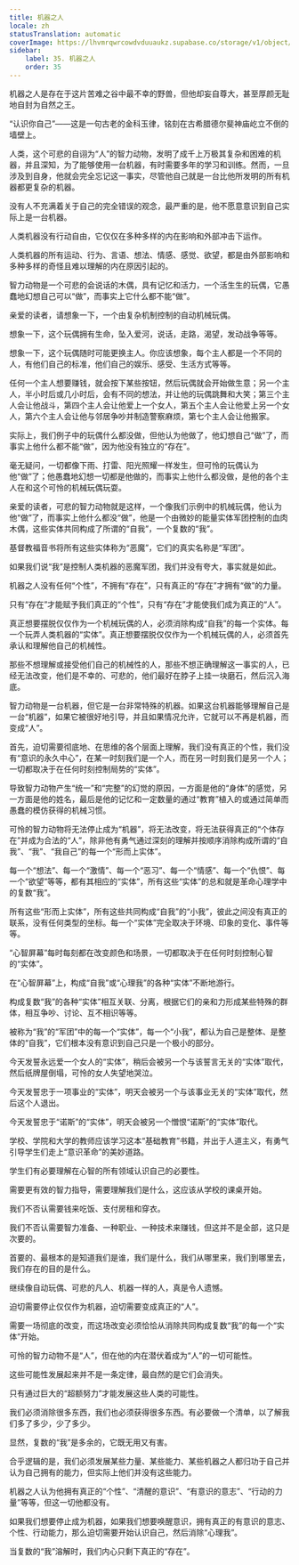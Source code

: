 ```yaml
---
title: 机器之人
locale: zh
statusTranslation: automatic
coverImage: https://lhvmrqwrcowdvduuaukz.supabase.co/storage/v1/object/public/strapi-uploads/small_cover-educacion-fundamental.webp-2d51a7828a2b1309555be27f7e2a61a0.webp
sidebar:
    label: 35. 机器之人
    order: 35
---
```

机器之人是存在于这片苦难之谷中最不幸的野兽，但他却妄自尊大，甚至厚颜无耻地自封为自然之王。

“认识你自己”——这是一句古老的金科玉律，铭刻在古希腊德尔斐神庙屹立不倒的墙壁上。

人类，这个可悲的自诩为“人”的智力动物，发明了成千上万极其复杂和困难的机器，并且深知，为了能够使用一台机器，有时需要多年的学习和训练。然而，一旦涉及到自身，他就会完全忘记这一事实，尽管他自己就是一台比他所发明的所有机器都更复杂的机器。

没有人不充满着关于自己的完全错误的观念，最严重的是，他不愿意意识到自己实际上是一台机器。

人类机器没有行动自由，它仅仅在多种多样的内在影响和外部冲击下运作。

人类机器的所有运动、行为、言语、想法、情感、感觉、欲望，都是由外部影响和多种多样的奇怪且难以理解的内在原因引起的。

智力动物是一个可悲的会说话的木偶，具有记忆和活力，一个活生生的玩偶，它愚蠢地幻想自己可以“做”，而事实上它什么都不能“做”。

亲爱的读者，请想象一下，一个由复杂机制控制的自动机械玩偶。

想象一下，这个玩偶拥有生命，坠入爱河，说话，走路，渴望，发动战争等等。

想象一下，这个玩偶随时可能更换主人。你应该想象，每个主人都是一个不同的人，有他们自己的标准，他们自己的娱乐、感受、生活方式等等。

任何一个主人想要赚钱，就会按下某些按钮，然后玩偶就会开始做生意；另一个主人，半小时后或几小时后，会有不同的想法，并让他的玩偶跳舞和大笑；第三个主人会让他战斗，第四个主人会让他爱上一个女人，第五个主人会让他爱上另一个女人，第六个主人会让他与邻居争吵并制造警察麻烦，第七个主人会让他搬家。

实际上，我们例子中的玩偶什么都没做，但他认为他做了，他幻想自己“做”了，而事实上他什么都不能“做”，因为他没有独立的“存在”。

毫无疑问，一切都像下雨、打雷、阳光照耀一样发生，但可怜的玩偶认为他“做”了；他愚蠢地幻想一切都是他做的，而事实上他什么都没做，是他的各个主人在和这个可怜的机械玩偶玩耍。

亲爱的读者，可悲的智力动物就是这样，一个像我们示例中的机械玩偶，他认为他“做”了，而事实上他什么都没“做”，他是一个由微妙的能量实体军团控制的血肉木偶，这些实体共同构成了所谓的“自我”，一个复数的“我”。

基督教福音书将所有这些实体称为“恶魔”，它们的真实名称是“军团”。

如果我们说“我”是控制人类机器的恶魔军团，我们并没有夸大，事实就是如此。

机器之人没有任何“个性”，不拥有“存在”，只有真正的“存在”才拥有“做”的力量。

只有“存在”才能赋予我们真正的“个性”，只有“存在”才能使我们成为真正的“人”。

真正想要摆脱仅仅作为一个机械玩偶的人，必须消除构成“自我”的每一个实体。每一个玩弄人类机器的“实体”。真正想要摆脱仅仅作为一个机械玩偶的人，必须首先承认和理解他自己的机械性。

那些不想理解或接受他们自己的机械性的人，那些不想正确理解这一事实的人，已经无法改变，他们是不幸的、可悲的，他们最好在脖子上挂一块磨石，然后沉入海底。

智力动物是一台机器，但它是一台非常特殊的机器。如果这台机器能够理解自己是一台“机器”，如果它被很好地引导，并且如果情况允许，它就可以不再是机器，而变成“人”。

首先，迫切需要彻底地、在思维的各个层面上理解，我们没有真正的个性，我们没有“意识的永久中心”，在某一时刻我们是一个人，而在另一时刻我们是另一个人；一切都取决于在任何时刻控制局势的“实体”。

导致智力动物产生“统一”和“完整”的幻觉的原因，一方面是他的“身体”的感觉，另一方面是他的姓名，最后是他的记忆和一定数量的通过“教育”植入的或通过简单而愚蠢的模仿获得的机械习惯。

可怜的智力动物将无法停止成为“机器”，将无法改变，将无法获得真正的“个体存在”并成为合法的“人”，除非他有勇气通过深刻的理解并按顺序消除构成所谓的“自我”、“我”、“我自己”的每一个“形而上实体”。

每一个“想法”、每一个“激情”、每一个“恶习”、每一个“情感”、每一个“仇恨”、每一个“欲望”等等，都有其相应的“实体”，所有这些“实体”的总和就是革命心理学中的复数“我”。

所有这些“形而上实体”，所有这些共同构成“自我”的“小我”，彼此之间没有真正的联系，没有任何类型的坐标。每一个“实体”完全取决于环境、印象的变化、事件等等。

“心智屏幕”每时每刻都在改变颜色和场景，一切都取决于在任何时刻控制心智的“实体”。

在“心智屏幕”上，构成“自我”或“心理我”的各种“实体”不断地游行。

构成复数“我”的各种“实体”相互关联、分离，根据它们的亲和力形成某些特殊的群体，相互争吵、讨论、互不相识等等。

被称为“我”的“军团”中的每一个“实体”，每一个“小我”，都认为自己是整体、是整体的“自我”，它们根本没有意识到自己只是一个极小的部分。

今天发誓永远爱一个女人的“实体”，稍后会被另一个与该誓言无关的“实体”取代，然后纸牌屋倒塌，可怜的女人失望地哭泣。

今天发誓忠于一项事业的“实体”，明天会被另一个与该事业无关的“实体”取代，然后这个人退出。

今天发誓忠于“诺斯”的“实体”，明天会被另一个憎恨“诺斯”的“实体”取代。

学校、学院和大学的教师应该学习这本“基础教育”书籍，并出于人道主义，有勇气引导学生们走上“意识革命”的美妙道路。

学生们有必要理解在心智的所有领域认识自己的必要性。

需要更有效的智力指导，需要理解我们是什么，这应该从学校的课桌开始。

我们不否认需要钱来吃饭、支付房租和穿衣。

我们不否认需要智力准备、一种职业、一种技术来赚钱，但这并不是全部，这只是次要的。

首要的、最根本的是知道我们是谁，我们是什么，我们从哪里来，我们到哪里去，我们存在的目的是什么。

继续像自动玩偶、可悲的凡人、机器一样的人，真是令人遗憾。

迫切需要停止仅仅作为机器，迫切需要变成真正的“人”。

需要一场彻底的改变，而这场改变必须恰恰从消除共同构成复数“我”的每一个“实体”开始。

可怜的智力动物不是“人”，但在他的内在潜伏着成为“人”的一切可能性。

这些可能性发展起来并不是一条定律，最自然的是它们会消失。

只有通过巨大的“超额努力”才能发展这些人类的可能性。

我们必须消除很多东西，我们也必须获得很多东西。有必要做一个清单，以了解我们多了多少，少了多少。

显然，复数的“我”是多余的，它既无用又有害。

合乎逻辑的是，我们必须发展某些力量、某些能力、某些机器之人都归功于自己并认为自己拥有的能力，但实际上他们并没有这些能力。

机器之人认为他拥有真正的“个性”、“清醒的意识”、“有意识的意志”、“行动的力量”等等，但这一切他都没有。

如果我们想要停止成为机器，如果我们想要唤醒意识，拥有真正的有意识的意志、个性、行动能力，那么迫切需要开始认识自己，然后消除“心理我”。

当复数的“我”溶解时，我们内心只剩下真正的“存在”。

